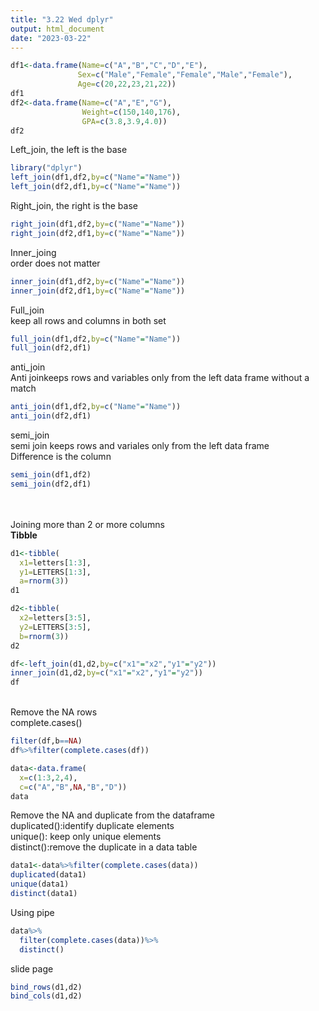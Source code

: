 ```yaml
---
title: "3.22 Wed dplyr"
output: html_document
date: "2023-03-22"
---
```


```r
df1<-data.frame(Name=c("A","B","C","D","E"),
               Sex=c("Male","Female","Female","Male","Female"),
               Age=c(20,22,23,21,22))
df1
df2<-data.frame(Name=c("A","E","G"),
                Weight=c(150,140,176),
                GPA=c(3.8,3.9,4.0))
df2
```
Left_join, the left is the base\
```r
library("dplyr")
left_join(df1,df2,by=c("Name"="Name"))
left_join(df2,df1,by=c("Name"="Name"))
```
Right_join, the right is the base\
```r
right_join(df1,df2,by=c("Name"="Name"))
right_join(df2,df1,by=c("Name"="Name"))
```
Inner_joing\
order does not matter
```r
inner_join(df1,df2,by=c("Name"="Name"))
inner_join(df2,df1,by=c("Name"="Name"))
```
Full_join\
keep all rows and columns in both set\
```r
full_join(df1,df2,by=c("Name"="Name"))
full_join(df2,df1)
```
anti_join\
Anti joinkeeps rows and variables only from the left data frame without a match\
```r
anti_join(df1,df2,by=c("Name"="Name"))
anti_join(df2,df1)
```
semi_join\
semi join keeps rows and variales only from the left data frame\
Difference is the column
```r
semi_join(df1,df2)
semi_join(df2,df1)
```
\
\
Joining more than 2 or more columns\
**Tibble**\
```r
d1<-tibble(
  x1=letters[1:3],
  y1=LETTERS[1:3],
  a=rnorm(3))
d1
```
```r
d2<-tibble(
  x2=letters[3:5],
  y2=LETTERS[3:5],
  b=rnorm(3))
d2
```

```r
df<-left_join(d1,d2,by=c("x1"="x2","y1"="y2"))
inner_join(d1,d2,by=c("x1"="x2","y1"="y2"))
df
```
\
Remove the NA rows\
complete.cases()
```r
filter(df,b==NA)
df%>%filter(complete.cases(df))
```
```r
data<-data.frame(
  x=c(1:3,2,4),
  c=c("A","B",NA,"B","D"))
data
```
Remove the NA and duplicate from the dataframe\
duplicated():identify duplicate elements\
unique(): keep only unique elements\
distinct():remove the duplicate in a data table\
```r
data1<-data%>%filter(complete.cases(data))
duplicated(data1)
unique(data1)
distinct(data1)
```
Using pipe
```r
data%>%
  filter(complete.cases(data))%>%
  distinct()
```
slide page
```r
bind_rows(d1,d2)
bind_cols(d1,d2)
```




